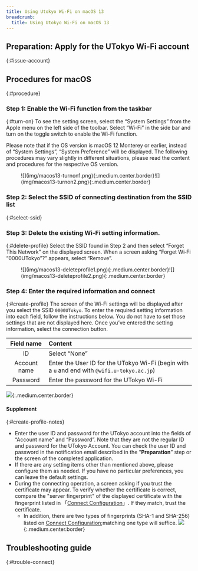```yaml
---
title: Using Utokyo Wi-Fi on macOS 13
breadcrumb:
  title: Using Utokyo Wi-Fi on macOS 13
---
```



<Mfa100 />

<Intro kindOfTerminal="terminal with macOS 13 Ventura" confirmedTerminal="（MacBook Pro with macOS 13 Ventura）"/>

## Preparation: Apply for the UTokyo Wi-Fi account
{:#issue-account}
<IssueAccount />

## Procedures for macOS
{:#procedure}
### Step 1: Enable the Wi-Fi function from the taskbar
{:#turn-on}
To see the setting screen, select the “System Settings” from the Apple menu on the left side of the toolbar. Select “Wi-Fi” in the side bar and turn on the toggle switch to enable the Wi-Fi function.

Please note that if the OS version is macOS 12 Monterey or earlier, instead of “System Settings”, “System Preference” will be displayed. The following procedures may vary slightly in different situations, please read the content and procedures for the respective OS version.
<figure class="gallery">![](img/macos13-turnon1.png){:.medium.center.border}![](img/macos13-turnon2.png){:.medium.center.border}</figure>

### Step 2: Select the SSID of connecting destination from the SSID list
{:#select-ssid}
<SelectSsid  userIdField="account name"/>

### Step 3: Delete the existing Wi-Fi setting information.
{:#delete-profile}
<DeleteProfile  userIdField="Account name"/>
Select the SSID found in Step 2 and then select “Forget This Network” on the displayed screen.  When a screen asking “Forget Wi‑Fi “0000UTokyo”?” appears, select “Remove”.
<figure class="gallery">![](img/macos13-deleteprofile1.png){:.medium.center.border}![](img/macos13-deleteprofile2.png){:.medium.center.border}</figure>

### Step 4: Enter the required information and connect
{:#create-profile}
The screen of the Wi-Fi settings will be displayed after you select the SSID `0000UTokyo`. To enter the required setting information into each field, follow the instructions below. You do not have to set those settings that are not displayed here. Once you’ve entered the setting information, select the connection button.

| Field name    | Content     |
| :-----------: | :------------------- |
| ID            | Select “None”      |
| Account name       | Enter the User ID for the UTokyo Wi-Fi (begin with a `u` and end with `@wifi.u-tokyo.ac.jp`) |
| Password      | Enter the password for the UTokyo Wi-Fi      |

![](img/macos13-createprofile.png){:.medium.center.border}

#### Supplement
{:#create-profile-notes}
* Enter the user ID and password for the UTokyo account into the fields of “Account name” and “Password”. Note that they are not the regular ID and password for the UTokyo Account. You can check the user ID and password in the notification email described in the ”**Preparation**” step or the screen of the completed application.
* If there are any setting items other than mentioned above, please configure them as needed. If you have no particular preferences, you can leave the default settings.
* During the connecting operation, a screen asking if you trust the certificate may appear. To verify whether the certificate is correct, compare the "server fingerprint" of the displayed certificate with the fingerprint listed in 「[Connect Configuration](/en/utokyo_wifi/#connect-configuration)」. If they match, trust the certificate.
    * In addition, there are two types of fingerprints (SHA-1 and SHA-256) listed on [Connect Configuration](/en/utokyo_wifi/#connect-configuration);matching one type will suffice. ![](img/macos13-certificate.png){:.medium.center.border}

## Troubleshooting guide
{:#trouble-connect}
<TroubleConnect />